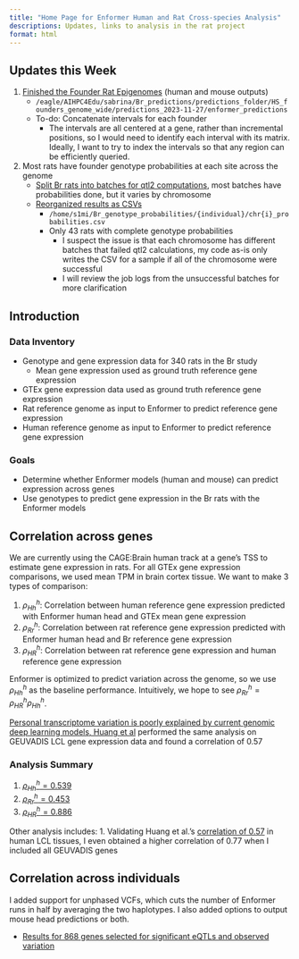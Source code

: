```yaml
---
title: "Home Page for Enformer Human and Rat Cross-species Analysis"
descriptions: Updates, links to analysis in the rat project
format: html
---
```


## Updates this Week

1. [Finished the Founder Rat Epigenomes](https://sabrina-dl.hakyimlab.org/posts/2023-11-07-hs-founder-epigenomes/pipeline) (human and mouse outputs)
    * `/eagle/AIHPC4Edu/sabrina/Br_predictions/predictions_folder/HS_founders_genome_wide/predictions_2023-11-27/enformer_predictions`
    * To-do: Concatenate intervals for each founder
        * The intervals are all centered at a gene, rather than incremental positions, so I would need to identify each interval with its matrix. Ideally, I want to try to index the intervals so that any region can be efficiently queried.

2. Most rats have founder genotype probabilities at each site across the genome
    * [Split Br rats into batches for qtl2 computations](https://sabrina-dl.hakyimlab.org/posts/2023-11-22-qtl2-founder-haps-pbs-job-array/index.qmd), most batches have probabilities done, but it varies by chromosome
    * [Reorganized results as CSVs](https://sabrina-dl.hakyimlab.org/posts/2023-11-26-processing-qtl2-probabilities/)
        * `/home/s1mi/Br_genotype_probabilities/{individual}/chr{i}_probabilities.csv` 
        * Only 43 rats with complete genotype probabilities
            * I suspect the issue is that each chromosome has different batches that failed qtl2 calculations, my code as-is only writes the CSV for a sample if all of the chromosome were successful
            * I will review the job logs from the unsuccessful batches for more clarification
    




## Introduction

### Data Inventory

* Genotype and gene expression data for 340 rats in the Br study
    * Mean gene expression used as ground truth reference gene expression
* GTEx gene expression data used as ground truth reference gene expression
* Rat reference genome as input to Enformer to predict reference gene expression 
* Human reference genome as input to Enformer to predict reference gene expression

### Goals

* Determine whether Enformer models (human and mouse) can predict expression across genes
* Use genotypes to predict gene expression in the Br rats with the Enformer models


## Correlation across genes

We are currently using the CAGE:Brain human track at a gene's TSS to estimate gene expression in rats. For all GTEx gene expression comparisons, we used mean TPM in brain cortex tissue. We want to make 3 types of comparison:

1. $\rho^h_{Hh}$: Correlation between human reference gene expression predicted with Enformer human head and GTEx mean gene expression
2. $\rho^h_{Rr}$: Correlation between rat reference gene expression predicted with Enformer human head and Br reference gene expression
3. $\rho^h_{HR}$: Correlation between rat reference gene expression and human reference gene expression

Enformer is optimized to predict variation across the genome, so we use $\rho^h_{Hh}$ as the baseline performance. Intuitively, we hope to see $\rho^h_{Rr} = \rho^h_{HR} \rho^h_{Hh}$.

[Personal transcriptome variation is poorly explained by current genomic deep learning models, Huang et al](https://www.biorxiv.org/content/10.1101/2023.06.30.547100v1.full.pdf) performed the same analysis on GEUVADIS LCL gene expression data and found a correlation of 0.57

### Analysis Summary


1. [$\rho^h_{Hh} = 0.539$](https://sabrina-dl.hakyimlab.org/posts/2023-08-22-correlation-between-enformer-and-gtex-expression-across-genes-by-chromosome/)
2. [$\rho^h_{Rr} = 0.453$](https://sabrina-dl.hakyimlab.org/posts/2023-08-22-correlation-across-rn7-genes-by-chromosome/)
3. [$\rho^h_{HR} = 0.886$](https://sabrina-dl.hakyimlab.org/posts/2023-09-01-comparing-human-vs-rat-mean-expression-across-genes)

Other analysis includes: 
1. Validating Huang et al.'s [correlation of 0.57](https://sabrina-dl.hakyimlab.org/posts/2023-09-06-validating-Huang-et-al) in human LCL tissues, I even obtained a higher correlation of 0.77 when I included all GEUVADIS genes

## Correlation across individuals

I added support for unphased VCFs, which cuts the number of Enformer runs in half by averaging the two haplotypes. I also added options to output mouse head predictions or both.

* [Results for 868 genes selected for significant eQTLs and observed variation](https://sabrina-dl.hakyimlab.org/posts/2023-08-31-Br-personalized-prediction-on-more-genes/)


